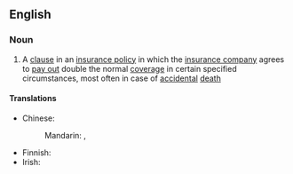==English==
{{wikipedia}}

===Noun===
{{en-noun|-}}

# {{lb|en|legal}} A [[clause]] in an [[insurance policy]] in which the [[insurance company]] agrees to [[pay out]] double the normal [[coverage]] in certain specified circumstances, most often in case of [[accidental]] [[death]]

====Translations====
{{trans-top|law: a clause in an insurance policy in which the insurance company agrees to pay out double the normal coverage}}
* Chinese:
*: Mandarin: {{t|cmn|雙倍賠償}}, {{t|cmn|双倍赔偿|tr=shuāngbèi péicháng}}
{{trans-mid}}
* Finnish: {{t+|fi|[[kaksinkertainen]] [[korvaus ]]}}
* Irish: {{t|ga|slánaíocht dhúbailte|f}}
{{trans-bottom}}